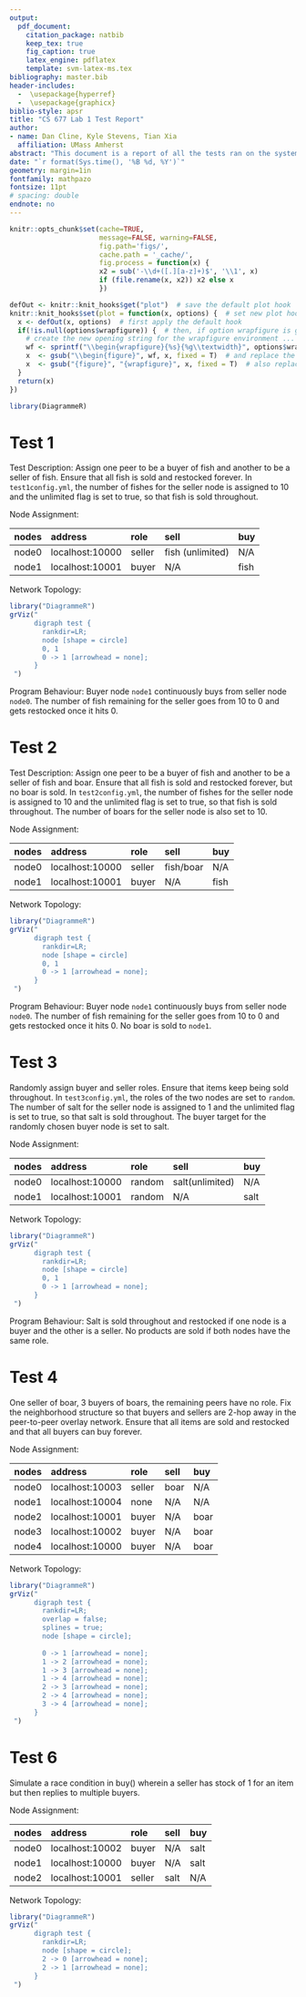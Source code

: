 ---
output: 
  pdf_document:
    citation_package: natbib
    keep_tex: true
    fig_caption: true
    latex_engine: pdflatex
    template: svm-latex-ms.tex
bibliography: master.bib
header-includes:
  -  \usepackage{hyperref}
  -  \usepackage{graphicx}
biblio-style: apsr
title: "CS 677 Lab 1 Test Report"
author:
- name: Dan Cline, Kyle Stevens, Tian Xia
  affiliation: UMass Amherst
abstract: "This document is a report of all the tests ran on the system, and presents sample outputs of each test. To reproduce the results of the tests,  run `runtest.sh` in the `test` directory on some `networkconfig.yml`."
date: "`r format(Sys.time(), '%B %d, %Y')`"
geometry: margin=1in
fontfamily: mathpazo
fontsize: 11pt
# spacing: double
endnote: no
---

```{r setup, include=FALSE}
knitr::opts_chunk$set(cache=TRUE,
                      message=FALSE, warning=FALSE,
                      fig.path='figs/',
                      cache.path = '_cache/',
                      fig.process = function(x) {
                      x2 = sub('-\\d+([.][a-z]+)$', '\\1', x)
                      if (file.rename(x, x2)) x2 else x
                      })

defOut <- knitr::knit_hooks$get("plot")  # save the default plot hook 
knitr::knit_hooks$set(plot = function(x, options) {  # set new plot hook ...
  x <- defOut(x, options)  # first apply the default hook
  if(!is.null(options$wrapfigure)) {  # then, if option wrapfigure is given ...
    # create the new opening string for the wrapfigure environment ...
    wf <- sprintf("\\begin{wrapfigure}{%s}{%g\\textwidth}", options$wrapfigure[[1]], options$wrapfigure[[2]])
    x  <- gsub("\\begin{figure}", wf, x, fixed = T)  # and replace the default one with it.
    x  <- gsub("{figure}", "{wrapfigure}", x, fixed = T)  # also replace the environment ending
  }
  return(x)
})

library(DiagrammeR)
```


# Test 1

Test Description: Assign one peer to be a buyer of fish and another to be a seller of fish. Ensure that all fish is sold and restocked forever. In `test1config.yml`, the number of fishes for the seller node is assigned to 10 and the unlimited flag is set to true, so that fish is sold throughout.
\newline

\noindent Node Assignment:

nodes       address            role                sell                buy
--------    ----------------   ----------------    ----------------    ----------------
node0       localhost:10000    seller              fish (unlimited)    N/A
node1       localhost:10001    buyer               N/A                 fish
---------   ----------------   ----------------    ----------------    ----------------

\noindent Network Topology:
\newline

```{r echo=FALSE, dev='png', out.width="20%", fig.align='center'}
library("DiagrammeR")
grViz("
      digraph test {
        rankdir=LR;
        node [shape = circle]
        0, 1
        0 -> 1 [arrowhead = none];
      }
 ")
```

\noindent Program Behaviour: Buyer node `node1` continuously buys from seller node `node0`. The number of fish remaining for the seller goes from 10 to 0 and gets restocked once it hits 0.

# Test 2

Test Description: Assign one peer to be a buyer of fish and another to be a seller of fish and boar. Ensure that all fish is sold and restocked forever, but no boar is sold. In `test2config.yml`, the number of fishes for the seller node is assigned to 10 and the unlimited flag is set to true, so that fish is sold throughout. The number of boars for the seller node is also set to 10.
\newline

\noindent Node Assignment:

nodes       address            role                sell                buy
--------    ----------------   ----------------    ----------------    ----------------
node0       localhost:10000    seller              fish/boar           N/A
node1       localhost:10001    buyer               N/A                 fish
---------   ----------------   ----------------    ----------------    ----------------

\noindent Network Topology:
\newline

```{r echo=FALSE, dev='png', out.width="20%", fig.align='center'}
library("DiagrammeR")
grViz("
      digraph test {
        rankdir=LR;
        node [shape = circle]
        0, 1
        0 -> 1 [arrowhead = none];
      }
 ")
```

\noindent Program Behaviour: Buyer node `node1` continuously buys from seller node `node0`. The number of fish remaining for the seller goes from 10 to 0 and gets restocked once it hits 0. No boar is sold to `node1`.

# Test 3

Randomly assign buyer and seller roles. Ensure that items keep being sold throughout. In `test3config.yml`, the roles of the two nodes are set to `random`. The number of salt for the seller node is assigned to 1 and the unlimited flag is set to true, so that salt is sold throughout. The buyer target for the randomly chosen buyer node is set to salt. 
\newline

\noindent Node Assignment:

nodes       address            role                sell                buy
--------    ----------------   ----------------    ----------------    ----------------
node0       localhost:10000    random              salt(unlimited)     N/A
node1       localhost:10001    random              N/A                 salt
---------   ----------------   ----------------    ----------------    ----------------

\noindent Network Topology:
\newline

```{r echo=FALSE, dev='png', out.width="20%", fig.align='center'}
library("DiagrammeR")
grViz("
      digraph test {
        rankdir=LR;
        node [shape = circle]
        0, 1
        0 -> 1 [arrowhead = none];
      }
 ")
```

\noindent Program Behaviour: Salt is sold throughout and restocked if one node is a buyer and the other is a seller. No products are sold if both nodes have the same role.

# Test 4

One seller of boar, 3 buyers of boars, the remaining peers have no role. Fix the neighborhood structure so that buyers and sellers are 2-hop away in the peer-to-peer overlay network. Ensure that all items are sold and restocked and that all buyers can buy forever.
\newline

\noindent Node Assignment:

nodes       address            role                sell                buy
--------    ----------------   ----------------    ----------------    ----------------
node0       localhost:10003    seller              boar                N/A
node1       localhost:10004    none                N/A                 N/A
node2       localhost:10001    buyer               N/A                 boar
node3       localhost:10002    buyer               N/A                 boar
node4       localhost:10000    buyer               N/A                 boar
---------   ----------------   ----------------    ----------------    ----------------

\noindent Network Topology:
\newline

```{r echo=FALSE, dev='png', out.width="50%", fig.align='center'}
library("DiagrammeR")
grViz("
      digraph test {
        rankdir=LR;
        overlap = false;
        splines = true;
        node [shape = circle];
    
        0 -> 1 [arrowhead = none];
        1 -> 2 [arrowhead = none];
        1 -> 3 [arrowhead = none];
        1 -> 4 [arrowhead = none];
        2 -> 3 [arrowhead = none];
        2 -> 4 [arrowhead = none];
        3 -> 4 [arrowhead = none];
      }
 ")
```

# Test 6

Simulate a race condition in buy() wherein a seller has stock of 1 for an item but then replies to multiple buyers.
\newline

\noindent Node Assignment:

nodes       address            role                sell                buy
--------    ----------------   ----------------    ----------------    ----------------
node0       localhost:10002    buyer               N/A                 salt
node1       localhost:10000    buyer               N/A                 salt
node2       localhost:10001    seller              salt                N/A
---------   ----------------   ----------------    ----------------    ----------------

\noindent Network Topology:
\newline

```{r echo=FALSE, dev='png', out.width="30%", fig.align='center'}
library("DiagrammeR")
grViz("
      digraph test {
        rankdir=LR;
        node [shape = circle];
        2 -> 0 [arrowhead = none];
        2 -> 1 [arrowhead = none];
      }
 ")
```

<!--
# References
\setlength{\parindent}{-0.2in}
\setlength{\leftskip}{0.2in}
\setlength{\parskip}{8pt}
\vspace*{-0.2in}
\noindent
-->
